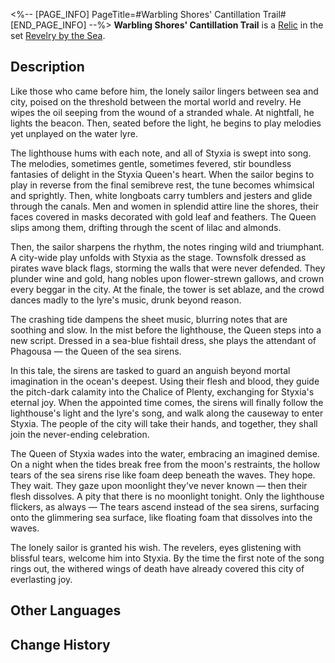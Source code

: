 <%-- [PAGE_INFO]
PageTitle=#Warbling Shores' Cantillation Trail#
[END_PAGE_INFO] --%>
{{Relic Infobox
|id        = 63226
|image     = Item Warbling Shores' Cantillation Trail.png{{subst:void|<!--$UPLOAD:<<SpriteOutput/RelicFigures/IconRelic_322_6.png>-<Item Warbling Shores' Cantillation Trail.png>-<Relic Icons>>-->}}
|set       = Revelry by the Sea
|piece     = Planar Sphere
|mentions  = 
}}
{{Description|The people of Styxia firmly believe that the sea sirens, just as the legends say, guard their paradise with flesh and blood. And that one day, drawn by the lighthouse's endless cantillation, they will arrive at last, rewarded with an eternal feast.}}
'''Warbling Shores' Cantillation Trail''' is a [[Relic]] in the set [[Revelry by the Sea]].

==Description==
Like those who came before him, the lonely sailor lingers between sea and city, poised on the threshold between the mortal world and revelry. He wipes the oil seeping from the wound of a stranded whale. At nightfall, he lights the beacon. Then, seated before the light, he begins to play melodies yet unplayed on the water lyre.

The lighthouse hums with each note, and all of Styxia is swept into song. The melodies, sometimes gentle, sometimes fevered, stir boundless fantasies of delight in the Styxia Queen's heart. When the sailor begins to play in reverse from the final semibreve rest, the tune becomes whimsical and sprightly. Then, white longboats carry tumblers and jesters and glide through the canals. Men and women in splendid attire line the shores, their faces covered in masks decorated with gold leaf and feathers. The Queen slips among them, drifting through the scent of lilac and almonds.

Then, the sailor sharpens the rhythm, the notes ringing wild and triumphant. A city-wide play unfolds with Styxia as the stage. Townsfolk dressed as pirates wave black flags, storming the walls that were never defended. They plunder wine and gold, hang nobles upon flower-strewn gallows, and crown every beggar in the city. At the finale, the tower is set ablaze, and the crowd dances madly to the lyre's music, drunk beyond reason.

The crashing tide dampens the sheet music, blurring notes that are soothing and slow. In the mist before the lighthouse, the Queen steps into a new script. Dressed in a sea-blue fishtail dress, she plays the attendant of Phagousa &mdash; the Queen of the sea sirens.

In this tale, the sirens are tasked to guard an anguish beyond mortal imagination in the ocean's deepest. Using their flesh and blood, they guide the pitch-dark calamity into the Chalice of Plenty, exchanging for Styxia's eternal joy. When the appointed time comes, the sirens will finally follow the lighthouse's light and the lyre's song, and walk along the causeway to enter Styxia. The people of the city will take their hands, and together, they shall join the never-ending celebration.

The Queen of Styxia wades into the water, embracing an imagined demise. On a night when the tides break free from the moon's restraints, the hollow tears of the sea sirens rise like foam deep beneath the waves. They hope. They wait. They gaze upon moonlight they've never known &mdash; then their flesh dissolves. A pity that there is no moonlight tonight. Only the lighthouse flickers, as always &mdash; The tears ascend instead of the sea sirens, surfacing onto the glimmering sea surface, like floating foam that dissolves into the waves.

The lonely sailor is granted his wish. The revelers, eyes glistening with blissful tears, welcome him into Styxia. By the time the first note of the song rings out, the withered wings of death have already covered this city of everlasting joy.

==Other Languages==
{{Other Languages
|en   = Warbling Shores' Cantillation Trail
|zhs  = 酣歌海垠的歌咏步道
|zht  = 酣歌海垠的歌詠步道
|ja   = {{Rubi|歌響|うたひび}}く{{Rubi|大海|たいかい}}と{{Rubi|海辺|うみべ}}の{{Rubi|小道|こみち}}
|ko   = 노래의 해안의 선율길
|es   = Camino cantarín de la costa melodiosa
|fr   = Sentier des cantiques des rivages chantants
|ru   = Тропинка поющих берегов
|th   = Warbling Shores' Cantillation Trail
|vi   = Nhịp Bước Hát Ca Nơi Biển Cả Rền Vang
|de   = Gesangspfad der singenden Küste
|id   = Warbling Shores' Cantillation Trail
|pt   = Trilha da Canção das Margens Ondulantes
}}

==Change History==
{{Change History|3.4}}